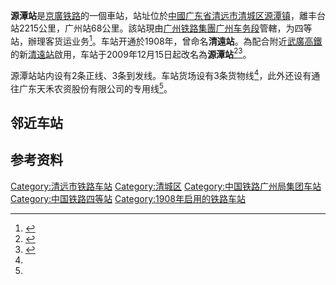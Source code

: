 {{Infobox China railway station
|车站名称 = 源潭站
|图片 = 201609 Z99 passes Yuantan Station.jpg
|图片介绍 = 拍摄自[[沪九直通车|Z99次列车]]
|其他名称 = 清远站（2009年以前）
|车站名称拼音 = Yuantan
|英文名称 = Yuantan Railway Station
|车站代码 = 23444<ref>{{cite book|title=中华人民共和国铁路车站代码（GB/T 10302-2010）|publisher=中国标准出版社|year=2010|isbn=155066140495|ignore-isbn-error=true|pages=46}}</ref>
|电报码 = YTQ
|拼音码 = YTA
|车站位置 = {{CHN}}[[广东省|广东省]][[清远市|清远市]][[清城区|清城区]][[源潭镇_(清远市)|源潭镇]]
|坐标 = {{coord|23.665436|N|113.196820|E|display=inline,title}}
|车站类型 = 
|开通运营 = 1908年
|归属 = [[广州局集团|广州局集团]][[廣深鐵路股份有限公司|廣深鐵路股份]][[广州车务段|广州车务段]]<ref>{{Cite thesis|degree=硕士|title=广深铁路战略装车点规划方案研究|author=白春辉|year=2008|publisher=[[北京交通大学|北京交通大学]]}}</ref><ref>{{cite web|title=广车资讯（第18期）|url=http://www.duxuan.cn/doc/13516898.html|publisher=广铁集团广州车务段|date=2016-06-04|deadurl=yes|archiveurl=https://archive.is/20160912184035/http://www.duxuan.cn/doc/13516898.html|archivedate=2016-09-12}}</ref>
|车站等级 = [[四等站_(中国大陆)|四等站]]
|月台数目 = 3
}}
'''源潭站'''是[[京廣铁路|京廣铁路]]的一個車站，站址位於[[中國|中國]][[广东省|广东省]][[清远市|清远市]][[清城区|清城区]][[源潭镇_(清远市)|源潭镇]]，離丰台站2215公里，广州站68公里。該站現由[[广州铁路集團|广州铁路集團]][[广州车务段|广州车务段]]管轄，为四等站，辦理客货运业务<ref name="95306info">{{cite web|url=http://hyfw.95306.cn/hyinfo/action/FwcszsAction_index?type=1|title=营业站服务信息查询|publisher=中国铁路95306网|access-date=2020-11-30|archive-date=2018-09-14|archive-url=https://web.archive.org/web/20180914133603/http://hyfw.95306.cn/hyinfo/action/FwcszsAction_index?type=1|dead-url=no}}</ref>。车站开通於1908年，曾命名'''清遠站'''。為配合附近[[武廣高鐵|武廣高鐵]]的新[[清遠站|清遠站]]啟用，车站于2009年12月15日起改名為'''源潭站'''<ref>{{cite news|title=武广客运专线广东境内各站定名|url=http://news.gd.sina.com.cn/news/2009/12/04/743794.html|publisher=新浪网|work=南方都市报|date=2009-12-04}}</ref><ref name="yb10">{{cite book|author=清远年鉴编纂委员会|title=清远年鉴2010|publisher=中华书局|year=2010|isbn=978-7-101-07601-1}}</ref>。

源潭站站内设有2条正线、3条到发线。车站货场设有3条货物线<ref name="yb10"/>，此外还设有通往广东天禾农资股份有限公司的专用线<ref name="95306info"/>。
== 邻近车站 ==
{{start rail box|[[中国铁路|中国铁路]]}}
{{s-inop|[[潖江口站|潖江口站]]|[[丰台站|丰台]]方向}}
{{s-line|[[京广铁路|京广铁路]]<br />← 12km 源潭站 13km →}}
{{s-inop|[[银盏坳站|银盏坳站]]|[[广州站|广州]]方向}}
{{end box}}

==参考资料==
{{commonscat|Yuantan Railway Station}}
{{reflist}}

{{京廣铁路}}
[[Category:清远市铁路车站|Category:清远市铁路车站]]
[[Category:清城区|Category:清城区]]
[[Category:中国铁路广州局集团车站|Category:中国铁路广州局集团车站]]
[[Category:中国铁路四等站|Category:中国铁路四等站]]
[[Category:1908年启用的铁路车站|Category:1908年启用的铁路车站]]
